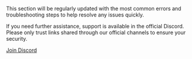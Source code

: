 This section will be regularly updated with the most common errors and troubleshooting steps to help resolve any issues quickly.

If you need further assistance, support is available in the official Discord. Please only trust links shared through our official channels to ensure your security.

[Join Discord](http://discord.com/invite/beamgamers)

